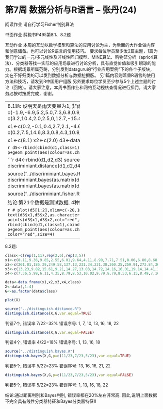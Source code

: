 第7周 数据分析与R语言  -- 张丹(24)
========================================================
阅读作业 
请自行学习Fisher判别算法 

书面作业 
薛毅书P495第8.1、8.2题 

互动作业 
本周的互动以数学模型和算法的应用讨论为主，为后面的大作业做内容和创意储备。也可以讨论R语言的使用技巧。 
要求每位学员至少发2篇主题，1篇为我们学过的一元/多元线性及非线性回归模型、MINE算法、购物篮分析（apriori算法）、分类器等找一实际的应用场景进行讨论分析，具有直觉价值和吸引眼球的能力。根据场景所属范畴，分别发到dataguru的“行业应用案例”下的各个子版块，实在不好归类的可以发到数据分析与数据挖掘版。 
另1篇内容则着重R语言的使用方法和技巧，请发到R中国用户组版 
另外要求每位学员至少参与5个上述主题的讨论（回帖）。请大家注意，本周书面作业和网络互动视核查情况进行扣罚，请大家务必按时按质完成，谢谢。

----------------------------------
8.1题:
设明天是雨天变量为1, 非雨天变量为2
```r
library(ggplot2)
#8.1
x1<-c(-1.9,-6.9,5.2,5.0,7.3,6.8,0.9,-12.5,1.5,3.8)
x2<-c(3.2,10.4,2.0,2.5,0,12.7,-15.4,-2.5,1.3,6.8)
d1<-data.frame(x1,x2)

x1<-c(0.2,-0.1,0.4,2.7,2.1,-4.6,-1.7,-2.6,2.6,-2.8)
x2<-c(0.2,7.5,14.6,8.3,0.8,4.3,10.9,13.1,12.8,10.0)
d2<-data.frame(x1,x2)

x1<-c(8.1)
x2<-c(2.0)
d3<-data.frame(x1,x2)
```

```r
d5<-rbind(cbind(d1,class=1),cbind(d2,class=2))
p<-ggplot(d5, aes(x=x1,y=x2))
p+geom_point(aes(colour=as.character(class)))
```

```r
d4<-rbind(d1,d2,d3)
source("../discriminiant.distance.R")
discriminiant.distance(d1,d2,d4)

source("../discriminiant.bayes.R")
discriminiant.bayes(as.matrix(d1),as.matrix(d2),rate=1,d4,var.equal=TRUE)
discriminiant.bayes(as.matrix(d1),as.matrix(d2),rate=1,d4,var.equal=FALSE)

source("../discriminiant.fisher.R")
discriminiant.fisher(d1,d2,d4)
```

结论:第21个数据是测试数据, 4种情况都预测明天会下雨!!

```r
# plot(d5[1:2],xlim=c(-20,10))
# text(d5$x1,d5$x2,as.character(d5$class),adj=-0.5)
# points(d3$x1,d3$x2,col="red",cex=2)
d5<-rbind(cbind(d1,class=1),cbind(d2,class=2))
p<-ggplot(d5, aes(x=x1,y=x2))
p+geom_point(aes(colour=as.character(class)))+geom_point(data=cbind(d3,class=1), color="red",size=4)
```
----------------------------------
8.2题:
```r
class<-c(rep(1,11),rep(2,6),rep(3,5))
x1<-c(8.11,9.36,9.85,2.55,6.01,9.64,4.11,8.90,7.71,7.51,8.06,6.80,8.68,5.67,3.71,5.37,9.89,5.22,4.71,4.71,3.36,8.27)
x2<-c(261.01,185.39,249.58,137.13,231.34,231.38,260.25,259.91,273.84,303.59,213.03,308.90,258.69,355.54,316.32,274.57,409.42,330.34,331.47,352.50,347.31,189.56)
x3<-c(13.23,9.02,15.61,9.21,14.27,13.03,14.72,14.16,16.01,19.14,14.41,15.11,14.02,15.03,17.12,16.75,19.47,18.19,21.26,20.79,17.90,12.74)
x4<-c(7.36,5.99,6.11,4.35,8.79,8.53,10.02,9.79,8.79,8.53,6.15,8.49,7.16,9.43,8.17,9.67,10.49,9.61,13.72,11.00,11.19,6.94)

data<-data.frame(x1,x2,x3,x4,class)
X<-data[,1:4]
G<-as.factor(data$class)
```

```r
plot(X)
```

```r
source("../distinguish.distance.R")
distinguish.distance(X,G,var.equal=TRUE)
```
判错7个, 错误率 7/22=32%
错误序号: 1, 7, 10, 13, 16, 18, 22 

```r
distinguish.distance(X,G,var.equal=FALSE)
```
判错4个, 错误率 4/22=18%
错误序号: 1, 13, 16, 18

```r
source("../distinguish.bayes.R")
distinguish.bayes(X,G,p=c(11/23,7/23,5/23),var.equal=TRUE)
```
判错5个, 错误率 5/22=23%
错误序号: 13, 16, 18, 21, 22

```r
distinguish.bayes(X,G,p=c(11/23,7/23,5/23),var.equal=FALSE)
```
判错5个, 错误率 5/22=23%
错误序号: 1, 13, 16, 18, 22

结论:通过距离判别和Bayes判别, 错误率都在20%左右非常高. 因此,说明上面数据不完全具有线性分类器特征和Bayes分类器特征!!
